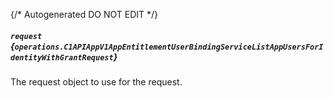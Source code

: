 {/* Autogenerated DO NOT EDIT  */}

##### `request` *{`operations.C1APIAppV1AppEntitlementUserBindingServiceListAppUsersForIdentityWithGrantRequest`}*
The request object to use for the request.

<Collapsible openLabel={Labels.showProperties} closeLabel={Labels.hideProperties}>
  <C1APIAppV1AppEntitlementUserBindingServiceListAppUsersForIdentityWithGrantRequest />
</Collapsible>

